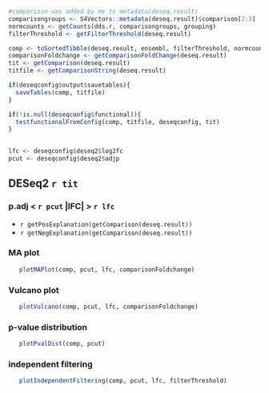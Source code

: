 
```r
#comparison was added by me to metadata(deseq.result)
comparisongroups <- S4Vectors::metadata(deseq.result)$comparison[2:3]
normcounts <- getCounts(dds.r, comparisongroups, grouping)
filterThreshold <- getFilterThreshold(deseq.result)

comp <- toSortedTibble(deseq.result, ensembl, filterThreshold, normcounts) 
comparisonFoldchange <- getComparisonFoldChange(deseq.result)
tit <- getComparison(deseq.result)
titfile <- getComparisonString(deseq.result)

if(deseqconfig$output$savetables){
  saveTables(comp, titfile)
}

if(!is.null(deseqconfig$functional)){
  testfunctionalFromConfig(comp, titfile, deseqconfig, tit)
}
  

lfc <- deseqconfig$deseq2$log2fc
pcut <- deseqconfig$deseq2$adjp 


```




## DESeq2 `r tit`
### p.adj < `r pcut` |lFC| > `r lfc` 
  
  * `r getPosExplanation(getComparison(deseq.result))`
  * `r getNegExplanation(getComparison(deseq.result))`
  
  
### MA plot
```r
   plotMAPlot(comp, pcut, lfc, comparisonFoldchange)
```


### Vulcano plot
```r
   plotVulcano(comp, pcut, lfc, comparisonFoldchange)
```


### p-value distribution
```r
   plotPvalDist(comp, pcut)
```


### independent filtering
```r
   plotIndependentFiltering(comp, pcut, lfc, filterThreshold)
```





